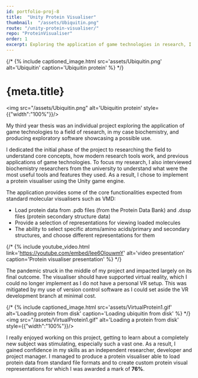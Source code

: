 ```yaml
---
id: portfolio-proj-8
title:  "Unity Protein Visualiser"
thumbnail:  "/assets/Ubiquitin.png"
route: "/unity-protein-visualiser/"
repo: "ProteinVisualiser"
order: 1
excerpt: Exploring the application of game technologies in research, I built a protein visualiser in Unity.
---
```

{/* <!-- main content -->
{% include captioned_image.html src='assets/Ubiquitin.png' alt='Ubiquitin' caption='Ubiquitin protein' %} */}

# {meta.title}

<img src="/assets/Ubiquitin.png" alt='Ubiquitin protein' style={{"width":"100%"}}/>

My third year thesis was an individual project exploring the application of game technologies to a field of research, in my case biochemistry, and producing exploratory software showcasing a possible use.

I dedicated the initial phase of the project to researching the field to understand core concepts, how modern research tools work, and previous applications of game technologies. To focus my research, I also interviewed biochemistry researchers from the university to understand what were the most useful tools and features they used. As a result, I chose to implement a protein visualiser using the Unity game engine.

The application provides some of the core functionalities expected from standard molecular visualisers such as <Link to="https://www.ks.uiuc.edu/Research/vmd/">VMD</Link>:
- Load protein data from .pdb files (from the <Link to="https://www.rcsb.org">Protein Data Bank</Link>) and .dssp files (protein secondary structure data)
- Provide a selection of representations for viewing loaded molecules
- The ability to select specific atoms/amino acids/primary and secondary structures, and choose different representations for them

{/* {% include youtube_video.html link='https://youtube.com/embed/Iee6OlouwmY' alt='video presentation' caption='Protein visualiser presentation' %} */}

The pandemic struck in the middle of my project and impacted largely on its final outcome. The visualiser should have supported virtual reality, which I could no longer implement as I do not have a personal VR setup. This was mitigated by my use of version control software as I could set aside the VR development branch at minimal cost.

{/* {% include captioned_image.html src='assets/VirtualProtein1.gif' alt='Loading protein from disk' caption='Loading ubiquitin from disk' %} */}
<img src="/assets/VirtualProtein1.gif" alt='Loading a protein from disk' style={{"width":"100%"}}/>

I really enjoyed working on this project, getting to learn about a completely new subject was stimulating, especially such a vast one. As a result, I gained confidence in my skills as an independent researcher, developer and project manager. I managed to produce a protein visualiser able to load protein data from standard file formats and to create custom protein visual representations for which I was awarded a mark of **76%**.
